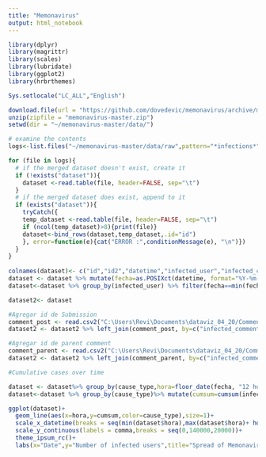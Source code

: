 ```yaml
---
title: "Memonavirus"
output: html_notebook
---
```


```r

library(dplyr)
library(magrittr)
library(scales)
library(lubridate)
library(ggplot2)
library(hrbrthemes)

Sys.setlocale("LC_ALL","English")

```


```r

download.file(url = "https://github.com/dovedevic/memonavirus/archive/master.zip", destfile = "memonavirus-master.zip")
unzip(zipfile = "memonavirus-master.zip")
setwd(dir = "~/memonavirus-master/data/")

# examine the contents
logs<-list.files("~/memonavirus-master/data/raw",pattern="*infections*",full.names = TRUE)

for (file in logs){
  # if the merged dataset doesn't exist, create it
  if (!exists("dataset")){
    dataset <-read.table(file, header=FALSE, sep="\t")
  }
  # if the merged dataset does exist, append to it
  if (exists("dataset")){
    tryCatch({
    temp_dataset <-read.table(file, header=FALSE, sep="\t")
    if (ncol(temp_dataset)>8){print(file)}
    dataset<-bind_rows(dataset,temp_dataset,.id="id")
    }, error=function(e){cat("ERROR :",conditionMessage(e), "\n")})
  }
}
   
colnames(dataset)<- c("id","id2","datetime","infected_user","infected_comment","cause_user","cause","cause_type")
dataset <- dataset %>% mutate(fecha=as.POSIXct(datetime, format="%Y-%m-%d %H:%M:%S"))
dataset<-dataset %>% group_by(infected_user) %>% filter(fecha==min(fecha)) %>% slice(1) %>% ungroup()

```

```r

dataset2<- dataset

#Agregar id de Submission
comment_post <- read.csv2("C:\Users\Revi\Documents\dataviz_04_20/Comment-Post/comments2_all.csv",sep=",",header=TRUE)
dataset2 <- dataset2 %>% left_join(comment_post, by=c("infected_comment"))

#Agregar id de parent comment
comment_parent <- read.csv2("C:\Users\Revi\Documents\dataviz_04_20/Comment-Parent/comment_parents.csv",sep=",",header=TRUE)
dataset2 <- dataset2 %>% left_join(comment_parent, by=c("infected_comment"))


```

```r

#Cumulative cases over time

dataset <- dataset%>% group_by(cause_type,hora=floor_date(fecha, "12 hours")) %>% arrange(cause_type,hora) %>%  summarise(infection_no=n()) %>% ungroup()
dataset<-dataset %>% group_by(cause_type)%>% mutate(cumsum=cumsum(infection_no))

ggplot(dataset)+
  geom_line(aes(x=hora,y=cumsum,color=cause_type),size=1)+
  scale_x_datetime(breaks = seq(min(dataset$hora),max(dataset$hora)+ hours(3),by="7 days"), date_labels = "%b %d")+
  scale_y_continuous(labels = comma,breaks = seq(0,140000,20000))+
  theme_ipsum_rc()+
  labs(x="Date",y="Number of infected users",title="Spread of Memonavirus over Reddit")


```









